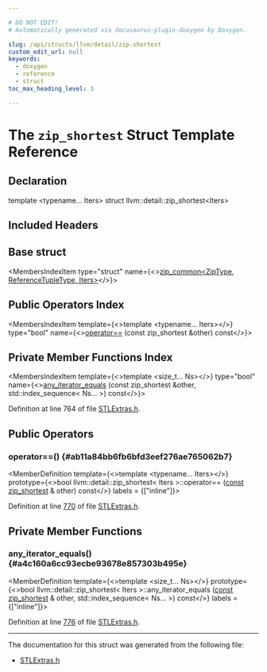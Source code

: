 ```yaml
---

# DO NOT EDIT!
# Automatically generated via docusaurus-plugin-doxygen by Doxygen.

slug: /api/structs/llvm/detail/zip-shortest
custom_edit_url: null
keywords:
  - doxygen
  - reference
  - struct
toc_max_heading_level: 3

---
```





# The `zip_shortest` Struct Template Reference

<DoxygenPage pluginConfig={pluginConfig}>



## Declaration

<CodeBlock>template &lt;typename... Iters&gt;
struct llvm::detail::zip_shortest&lt;Iters&gt;</CodeBlock>

## Included Headers

<IncludesList>
<IncludesListItem
  filePath="llvm/ADT/STLExtras.h"
  permalink="/docs/api/files/include/include/llvm/include/llvm/adt/stlextras-h"
  isLocal="true" />
</IncludesList>

## Base struct

<MembersIndex>

<MembersIndexItem
  type="struct"
  name={<><a href="/docs/api/structs/llvm/detail/zip-common">zip&#95;common&lt;ZipType, ReferenceTupleType, Iters&gt;</a></>}>
</MembersIndexItem>

</MembersIndex>

## Public Operators Index

<MembersIndex>

<MembersIndexItem
  template={<>template &lt;typename... Iters&gt;</>}
  type="bool"
  name={<><a href="#ab11a84bb6fb6bfd3eef276ae765062b7">operator==</a> (const zip&#95;shortest &amp;other) const</>}>
</MembersIndexItem>

</MembersIndex>

## Private Member Functions Index

<MembersIndex>

<MembersIndexItem
  template={<>template &lt;size&#95;t... Ns&gt;</>}
  type="bool"
  name={<><a href="#a4c160a6cc93ecbe93678e857303b495e">any&#95;iterator&#95;equals</a> (const zip&#95;shortest &amp;other, std::index&#95;sequence&lt; Ns... &gt;) const</>}>
</MembersIndexItem>

</MembersIndex>


Definition at line 764 of file <a href="/docs/api/files/include/include/llvm/include/llvm/adt/stlextras-h">STLExtras.h</a>.

<SectionDefinition>

## Public Operators

### operator==() {#ab11a84bb6fb6bfd3eef276ae765062b7}

<MemberDefinition
  template={<>template &lt;typename... Iters&gt;</>}
  prototype={<>bool llvm::detail::zip&#95;shortest&lt; Iters &gt;::operator== (<a href="/docs/api/files/lib/lib/target/lib/target/aarch64/aarch64promoteconstant-cpp/#a90f8350fecae261c25be85d38b451bff">const</a> <a href="/docs/api/structs/llvm/detail/zip-shortest">zip&#95;shortest</a> &amp; other) const</>}
  labels = {["inline"]}>

Definition at line <a href="/docs/api/files/include/include/llvm/include/llvm/adt/stlextras-h/#l00770">770</a> of file <a href="/docs/api/files/include/include/llvm/include/llvm/adt/stlextras-h">STLExtras.h</a>.
</MemberDefinition>

</SectionDefinition>

<SectionDefinition>

## Private Member Functions

### any&#95;iterator&#95;equals() {#a4c160a6cc93ecbe93678e857303b495e}

<MemberDefinition
  template={<>template &lt;size&#95;t... Ns&gt;</>}
  prototype={<>bool llvm::detail::zip&#95;shortest&lt; Iters &gt;::any&#95;iterator&#95;equals (<a href="/docs/api/files/lib/lib/target/lib/target/aarch64/aarch64promoteconstant-cpp/#a90f8350fecae261c25be85d38b451bff">const</a> <a href="/docs/api/structs/llvm/detail/zip-shortest">zip&#95;shortest</a> &amp; other, std::index&#95;sequence&lt; Ns... &gt;) const</>}
  labels = {["inline"]}>

Definition at line <a href="/docs/api/files/include/include/llvm/include/llvm/adt/stlextras-h/#l00776">776</a> of file <a href="/docs/api/files/include/include/llvm/include/llvm/adt/stlextras-h">STLExtras.h</a>.
</MemberDefinition>

</SectionDefinition>

<hr/>

The documentation for this struct was generated from the following file:

<ul>
<li><a href="/docs/api/files/include/include/llvm/include/llvm/adt/stlextras-h">STLExtras.h</a></li>
</ul>

</DoxygenPage>
